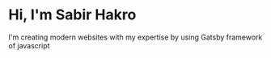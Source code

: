 # Hi, I'm Sabir Hakro

I'm creating modern websites with my expertise by using Gatsby framework of javascript
